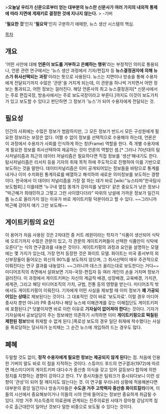 >'''오늘날 우리가 신문으로부터 얻는 대부분의 뉴스란 신문사가 여러 가지의 내외적 통제에 따라 지면에 게재키로 결정한 것에 지나지 않는다.'''
> -기버

''''필요한 것''''인지 ''''필요악''''인지 구분하기 애매한, 뉴스 생산 시스템의 핵심.

[[목차]]
== 개요 ==
'어떤 사안에 대해 '''언론이 보도를 거부하고 은폐하는 행위''''라는 부정적인 의미로 통용되나, 언론 관련 연구에서는 '뉴스 생산 과정에서 기자/편집자 등 '''뉴스결정권자에 의해 뉴스가 취사선택되는 과정''''이라는 뜻으로 사용된다. 
뉴스는 지면이나 방송을 통해 수용자에게 전달되기까지 수많은 '관문'을 거치게 되는데, 이 관문을 하나씩 거치면서 어떤 정보는 통과되고, 어떤 정보는 걸러진다. 해당 언론사의 최고 뉴스결정권자[* 신문사에서는 주로 편집국장, 방송사에서는 주로 보도국장이라고 부른다.]까지도 이것이 보도가치가 있고 보도할 수 있다고 판단하면 그 정보가 '뉴스'가 되어 수용자에게 전달되는 것. 

== 필요성 ==

인간의 사회에는 수많은 정보가 범람하지만, 그 모든 정보가 반드시 모든 구성원에게 필요한 정보라는 보장은 없다. 어쩔 수 없이 정보를 선택적으로 수용해야 하는데, 언론은 이 과정에서 수용자가 사회를 인식하게 하는 창(Frame) 역할을 한다. 즉 개별 수용자에게 필요한 정보를 취사선택하여 제공하는 것이 언론의 역할인 셈.[* 그러나 70년대의 탐사저널리즘과 최근의 데이터 저널리즘은 필요하다면 직접 정보를 '생산'해내기도 한다. 탐사저널리즘은 리서치 등을 기자의 취재 목적 하에 주도적으로 진행하여 이를 기반으로 보도하는 것을 말한다. 데이터저널리즘은 이미 공개되어있는 정보들을 바탕으로 통계를 내거나 이미 수치화된 통계자료를 배열하고 해석하여 새로운 의미정보를 보도하는 경향이다. 한국에서 이 데이터 저널리즘을 가장 잘 하는 데가 바로 [wiki:"뉴스타파"한국탐사보도협회].] 이를테면 '누구네 옆집 똥개가 강아지를 낳았다' 같은 중요도가 낮은 정보나 "박근혜가 최태민하고 그렇고 그런 사이였다더라" 따위의 낭설에 가까운 정보가 일간지 톱 뉴스로 올라가지 않는 이유가 바로 게이트키핑 덕분이라고 할 수 있다. ~~그러니까 박근혜 강아지 얘기 그만 보도해~~


== 게이트키핑의 요인 ==

이 용어가 처음 사용된 것은 2차대전 중 커트 레윈이라는 학자가 "식품이 생산되어 식탁에 오르기까지 수많은 관문이 있고, 각 관문의 게이트키퍼들이 선택한 식품만이 식탁에 오른다"는 식의 연구결과를 내놓은 것이다. 
게이트키핑의 과정과 요인을 설명하는 모델에는 몇 가지가 있는데, 가장 먼저 등장한 것은 화이트 모델. 화이트는 미국 중서부의 외신부장들이 들어오는 외신의 90%를 보도하지 않으며, 그 취사선택이 매우 주관적으로 이뤄진다는 연구 결과를 내놓았다. ~~그러니까 데스크 꼴리는대로 보도한다는 거다~~ 미디어조직의 측면에서 살펴보면 기자-국장-편집자 등 여러 개인의 손을 거치며 정보가 걸러진다. 이 과정에서 게이트키퍼는 자신의 계급적 배경, 성장배경, 교육배경, 가치관, 세계관, 그리고 해당 미디어조직의 가치, 규범, 전통 등의 영향을 받는다.  
미디어조직 밖에서도 게이트키핑이 이뤄진다. 기자에게 어떤 사실을 제보할 때 이미 정보가 '''꽤 가공되어있는 상태'''로 제보된다는 것이다. 그 대표적인 것이 바로 '보도자료'. 이럴 경우 미디어 종사자 뿐만 아니라 PR 종사자나 해당 뉴스에 이해관계를 갖는 이해집단도 게이트키퍼에 포함된다.[* 덧붙이자면 바로 이런 이유로 '''기자실이 없어져야 한다'''는 것이다. 기자가 기자실에서 공보담당이 주는 정보에만 의존하기 시작하면 이미 '''게이트키핑으로 떡칠된 제한된 정보'''밖에 취재할 수 없게 된다.]폭로성 보도의 경우 일단 취재에 착수했다는 사실을 폭로당하는 당사자가 눈치채는 그 순간 뉴스에 개입하려 드는 경우도 많다.

== 폐혜 ==

두말할 것도 없이, '''정작 수용자에게 필요한 정보는 제공되지 않게 된다'''는 점. 처음에 인용한 기버의 말도 바로 이 점을 지적하는 것이다. 스튜어드 후드의 연구결과(1972)에 따르면 매스미디어의 게이트키퍼 대다수가 중산층 의식을 갖고 있어 갈등보다 합의에 의한 정치를 지향하는 경향이 강하다고 한다. TV 종사자들은 팀워크가 중시되다보니 이런 성향이 '관성'이 되어 잘 깨지지도 않는다는 것. 이 연구를 우리나라 상황에 적용해본다면 대부분의 중앙 일간지나 방송기자들은 '''수도권 거주 고학력자 중산층 화이트칼라'''이며, 이들의 시선에서 중요해보이거나 이들의 시야 안에 들어오는 정보만 중요하게 취급될 수 있다. 지방 거주 저소득층의 의료권에 관계되는 진주의료원 사태가 장마철 강남지역 침수로 출근대란이 일어난 것보다 덜한 비중으로 보도될 수 있다는 것이다. 
